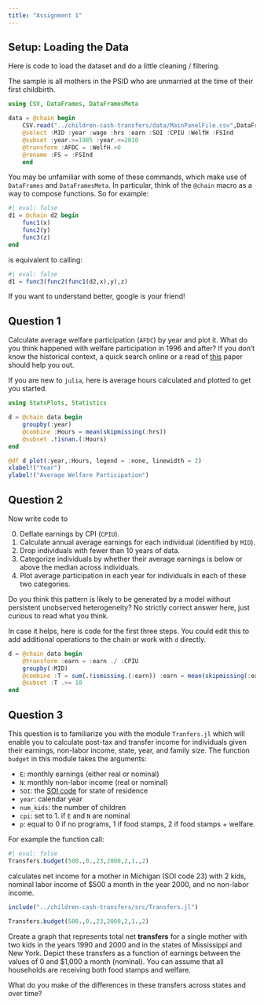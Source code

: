 ```yaml
---
title: "Assignment 1"
---
```


## Setup: Loading the Data

Here is code to load the dataset and do a little cleaning / filtering.

The sample is all mothers in the PSID who are unmarried at the time of their first childbirth.

```julia
using CSV, DataFrames, DataFramesMeta

data = @chain begin
    CSV.read("../children-cash-transfers/data/MainPanelFile.csv",DataFrame,missingstring = "NA")
    @select :MID :year :wage :hrs :earn :SOI :CPIU :WelfH :FSInd
    @subset :year.>=1985 :year.<=2010
    @transform :AFDC = :WelfH.>0
    @rename :FS = :FSInd
    end
```

You may be unfamiliar with some of these commands, which make use of `DataFrames` and `DataFramesMeta`. In particular, think of the `@chain` macro as a way to compose functions. So for example:

```julia
#| eval: false
d1 = @chain d2 begin
    func1(x)
    func2(y)
    func3(z)
end
```

is equivalent to calling:

```julia
#| eval: false
d1 = func3(func2(func1(d2,x),y),z)
```

If you want to understand better, google is your friend!

## Question 1

Calculate average welfare participation (`AFDC`) by year and plot it. What do you think happened with welfare participation in 1996 and after? If you don't know the historical context, a quick search online or a read of [this](/papers/DesigningCashTransfers_Children_Draft.pdf) paper should help you out.


If you are new to `julia`, here is average hours calculated and plotted to get you started.

```julia
using StatsPlots, Statistics

d = @chain data begin
    groupby(:year)
    @combine :Hours = mean(skipmissing(:hrs))
    @subset .!isnan.(:Hours)
end

@df d plot(:year,:Hours, legend = :none, linewidth = 2)
xlabel!("Year")
ylabel!("Average Welfare Participation")

```

## Question 2

Now write code to 

(0) Deflate earnings by CPI (`CPIU`).
(1) Calculate annual average earnings for each individual (identified by `MID`).
(3) Drop individuals with fewer than 10 years of data.
(4) Categorize individuals by whether their average earnings is below or above the median across individuals.
(5) Plot average participation in each year for individuals in each of these two categories.

Do you think this pattern is likely to be generated by a model without persistent unobserved heterogeneity? No strictly correct answer here, just curious to read what you think.

In case it helps, here is code for the first three steps. You could edit this to add additional operations to the chain or work with `d` directly.

```julia
d = @chain data begin
    @transform :earn = :earn ./ :CPIU
    groupby(:MID)
    @combine :T = sum(.!ismissing.(:earn)) :earn = mean(skipmissing(:earn)) 
    @subset :T .>= 10
end

```

## Question 3

This question is to familiarize you with the module `Tranfers.jl` which will enable you to calculate post-tax and transfer income for individuals given their earnings, non-labor income, state, year, and family size. The function `budget` in this module takes the arguments:

- `E`: monthly earnings (either real or nominal)
- `N`: monthly non-labor income (real or nominal)
- `SOI`: the [SOI code](https://taxsim.nber.org/statesoi.html) for state of residence
- `year`: calendar year
- `num_kids`: the number of children
- `cpi`: set to 1. if `E` and `N` are nominal
- `p`: equal to 0 if no programs, 1 if food stamps, 2 if food stamps + welfare.

For example the function call:

```julia
#| eval: false
Transfers.budget(500.,0.,23,2000,2,1.,2)
```

calculates net income for a mother in Michigan (SOI code 23) with 2 kids, nominal labor income of $500 a month in the year 2000, and no non-labor income.

```julia
include("../children-cash-transfers/src/Transfers.jl")

Transfers.budget(500.,0.,23,2000,2,1.,2)

```

Create a graph that represents total net **transfers** for a single mother with two kids in the years 1990 and 2000 and in the states of Mississippi and New York. Depict these transfers as a function of earnings between the values of 0 and \$1,000 a month (nominal). You can assume that all households are receiving both food stamps and welfare.

What do you make of the differences in these transfers across states and over time?
